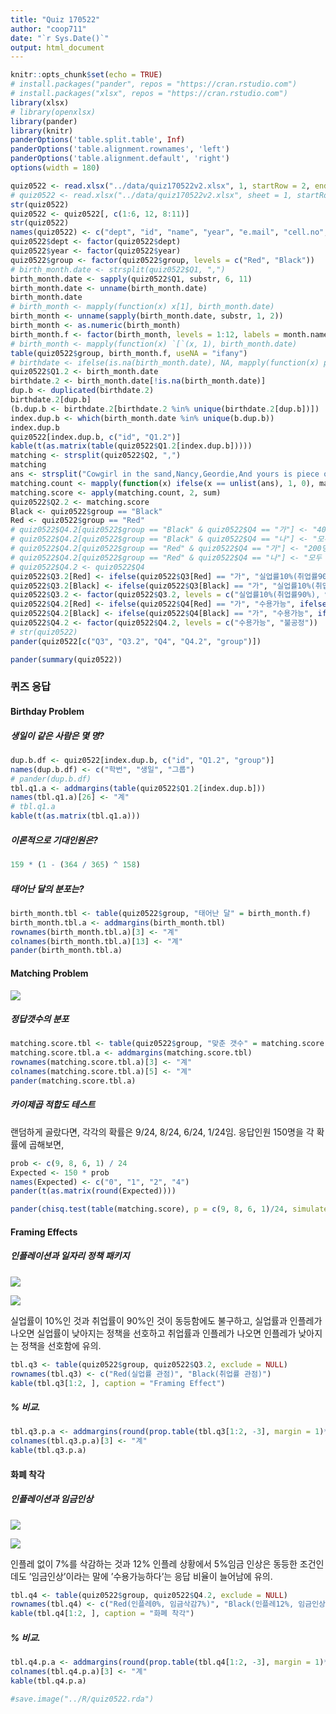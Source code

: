 ```yaml
---
title: "Quiz 170522"
author: "coop711"
date: "`r Sys.Date()`"
output: html_document
---
```


```r
knitr::opts_chunk$set(echo = TRUE)
# install.packages("pander", repos = "https://cran.rstudio.com")
# install.packages("xlsx", repos = "https://cran.rstudio.com")
library(xlsx)
# library(openxlsx)
library(pander)
library(knitr)
panderOptions('table.split.table', Inf)
panderOptions('table.alignment.rownames', 'left')
panderOptions('table.alignment.default', 'right')
options(width = 180)
```

```r
quiz0522 <- read.xlsx("../data/quiz170522v2.xlsx", 1, startRow = 2, endRow = 161, colIndex = c(3:7, 9:15), colClasses = rep("character", 12), stringsAsFactors = FALSE)
# quiz0522 <- read.xlsx("../data/quiz170522v2.xlsx", sheet = 1, startRow = 2, rows = 2:161, cols = c(3:7, 15, 10:14), colNames = FALSE)
str(quiz0522)
quiz0522 <- quiz0522[, c(1:6, 12, 8:11)]
str(quiz0522)
names(quiz0522) <- c("dept", "id", "name", "year", "e.mail", "cell.no", "Q1", "Q2", "Q3", "Q4", "group")
quiz0522$dept <- factor(quiz0522$dept)
quiz0522$year <- factor(quiz0522$year)
quiz0522$group <- factor(quiz0522$group, levels = c("Red", "Black"))
# birth_month.date <- strsplit(quiz0522$Q1, ",")
birth_month.date <- sapply(quiz0522$Q1, substr, 6, 11)
birth_month.date <- unname(birth_month.date)
birth_month.date
# birth_month <- mapply(function(x) x[1], birth_month.date)
birth_month <- unname(sapply(birth_month.date, substr, 1, 2))
birth_month <- as.numeric(birth_month)
birth_month.f <- factor(birth_month, levels = 1:12, labels = month.name)
# birth_month <- mapply(function(x) `[`(x, 1), birth_month.date)
table(quiz0522$group, birth_month.f, useNA = "ifany")
# birthdate <- ifelse(is.na(birth_month.date), NA, mapply(function(x) paste(x[1], "월", x[2], "일", sep = ""), birth_month.date))
quiz0522$Q1.2 <- birth_month.date
birthdate.2 <- birth_month.date[!is.na(birth_month.date)]
dup.b <- duplicated(birthdate.2)
birthdate.2[dup.b]
(b.dup.b <- birthdate.2[birthdate.2 %in% unique(birthdate.2[dup.b])])
index.dup.b <- which(birth_month.date %in% unique(b.dup.b))
index.dup.b
quiz0522[index.dup.b, c("id", "Q1.2")]
kable(t(as.matrix(table(quiz0522$Q1.2[index.dup.b]))))
matching <- strsplit(quiz0522$Q2, ",")
matching
ans <- strsplit("Cowgirl in the sand,Nancy,Geordie,And yours is piece of mine", split = ",")
matching.count <- mapply(function(x) ifelse(x == unlist(ans), 1, 0), matching)
matching.score <- apply(matching.count, 2, sum)
quiz0522$Q2.2 <- matching.score
Black <- quiz0522$group == "Black"
Red <- quiz0522$group == "Red"
# quiz0522$Q4.2[quiz0522$group == "Black" & quiz0522$Q4 == "가"] <- "400명은 죽는다"
# quiz0522$Q4.2[quiz0522$group == "Black" & quiz0522$Q4 == "나"] <- "모두 사망 않을 확률 1/3"
# quiz0522$Q4.2[quiz0522$group == "Red" & quiz0522$Q4 == "가"] <- "200명은 살린다"
# quiz0522$Q4.2[quiz0522$group == "Red" & quiz0522$Q4 == "나"] <- "모두 살릴 확률 1/3"
# quiz0522$Q4.2 <- quiz0522$Q4
quiz0522$Q3.2[Red] <- ifelse(quiz0522$Q3[Red] == "가", "실업률10%(취업률90%), 인플레12%", ifelse(quiz0522$Q3[Red] == "나", "실업률5%(취업률95%), 인플레17%", NA))
quiz0522$Q3.2[Black] <- ifelse(quiz0522$Q3[Black] == "가", "실업률10%(취업률90%), 인플레12%", ifelse(quiz0522$Q3[Black] == "나", "실업률5%(취업률95%), 인플레17%", NA))
quiz0522$Q3.2 <- factor(quiz0522$Q3.2, levels = c("실업률10%(취업률90%), 인플레12%", "실업률5%(취업률95%), 인플레17%"))
quiz0522$Q4.2[Red] <- ifelse(quiz0522$Q4[Red] == "가", "수용가능", ifelse(quiz0522$Q4[Red] == "나", "불공정", NA))
quiz0522$Q4.2[Black] <- ifelse(quiz0522$Q4[Black] == "가", "수용가능", ifelse(quiz0522$Q4[Black] == "나", "불공정", NA))
quiz0522$Q4.2 <- factor(quiz0522$Q4.2, levels = c("수용가능", "불공정"))
# str(quiz0522)
pander(quiz0522[c("Q3", "Q3.2", "Q4", "Q4.2", "group")])
```

```r
pander(summary(quiz0522))
```

### 퀴즈 응답

#### Birthday Problem

##### 생일이 같은 사람은 몇 명?

```r
dup.b.df <- quiz0522[index.dup.b, c("id", "Q1.2", "group")]
names(dup.b.df) <- c("학번", "생일", "그룹")
# pander(dup.b.df)
tbl.q1.a <- addmargins(table(quiz0522$Q1.2[index.dup.b]))
names(tbl.q1.a)[26] <- "계"
# tbl.q1.a
kable(t(as.matrix(tbl.q1.a)))
```

##### 이론적으로 기대인원은?

```r
159 * (1 - (364 / 365) ^ 158)
```

##### 태어난 달의 분포는?

```r
birth_month.tbl <- table(quiz0522$group, "태어난 달" = birth_month.f)
birth_month.tbl.a <- addmargins(birth_month.tbl)
rownames(birth_month.tbl.a)[3] <- "계"
colnames(birth_month.tbl.a)[13] <- "계"
pander(birth_month.tbl.a)
```

#### Matching Problem

![](../pics/Quiz170522_Q2.png)

##### 정답갯수의 분포

```r
matching.score.tbl <- table(quiz0522$group, "맞춘 갯수" = matching.score)
matching.score.tbl.a <- addmargins(matching.score.tbl)
rownames(matching.score.tbl.a)[3] <- "계"
colnames(matching.score.tbl.a)[5] <- "계"
pander(matching.score.tbl.a)
```

##### 카이제곱 적합도 테스트

랜덤하게 골랐다면, 각각의 확률은 9/24, 8/24, 6/24, 1/24임. 응답인원 150명을 각 확률에 곱해보면,

```r
prob <- c(9, 8, 6, 1) / 24
Expected <- 150 * prob
names(Expected) <- c("0", "1", "2", "4")
pander(t(as.matrix(round(Expected))))
```

```r
pander(chisq.test(table(matching.score), p = c(9, 8, 6, 1)/24, simulate.p.value = TRUE, B = 2000))
```

#### Framing Effects

##### 인플레이션과 일자리 정책 패키지

![](../pics/Quiz170522_Q3_Red.png)

![](../pics/Quiz170522_Q3_Black.png)

실업률이 10%인 것과 취업률이 90%인 것이 동등함에도 불구하고, 실업률과 인플레가 나오면 실업률이 낮아지는 정책을 선호하고 취업률과 인플레가 나오면 인플레가 낮아지는 정책을 선호함에 유의.

```r
tbl.q3 <- table(quiz0522$group, quiz0522$Q3.2, exclude = NULL)
rownames(tbl.q3) <- c("Red(실업률 관점)", "Black(취업률 관점)")
kable(tbl.q3[1:2, ], caption = "Framing Effect")
```

##### % 비교.  

```r
tbl.q3.p.a <- addmargins(round(prop.table(tbl.q3[1:2, -3], margin = 1)*100, digits = 1))[1:2, ]
colnames(tbl.q3.p.a)[3] <- "계"
kable(tbl.q3.p.a)
```

#### 화폐 착각

##### 인플레이션과 임금인상

![](../pics/Quiz170522_Q4_Red.png)

![](../pics/Quiz170522_Q4_Black.png)

인플레 없이 7%를 삭감하는 것과 12% 인플레 상황에서 5%임금 인상은 동등한 조건인데도 '임금인상'이라는 말에 '수용가능하다'는 응답 비율이 늘어남에 유의.

```r
tbl.q4 <- table(quiz0522$group, quiz0522$Q4.2, exclude = NULL)
rownames(tbl.q4) <- c("Red(인플레0%, 임금삭감7%)", "Black(인플레12%, 임금인상5%)")
kable(tbl.q4[1:2, ], caption = "화폐 착각")
```

##### % 비교.  

```r
tbl.q4.p.a <- addmargins(round(prop.table(tbl.q4[1:2, -3], margin = 1)*100, digits = 1))[1:2, ]
colnames(tbl.q4.p.a)[3] <- "계"
kable(tbl.q4.p.a)
```

```r
#save.image("../R/quiz0522.rda")
```
